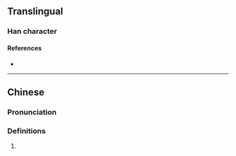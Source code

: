 {{character info/new}}
==Translingual==

===Han character===
{{Han char|rn=75|rad=木|as=07|sn=11|four=|canj=DGP|ids=⿰木志}}

====References====
* {{Han ref|kx=0531.131|hdz=21210.030|uh=68BD|ud=26813}}

----

==Chinese==
{{zh-forms}}

===Pronunciation===
{{zh-pron
|m=zhì
|c=zi3
|mc=y
|oc=y
}}

===Definitions===
{{zh-hanzi}}

# {{defn|lang=zh}}